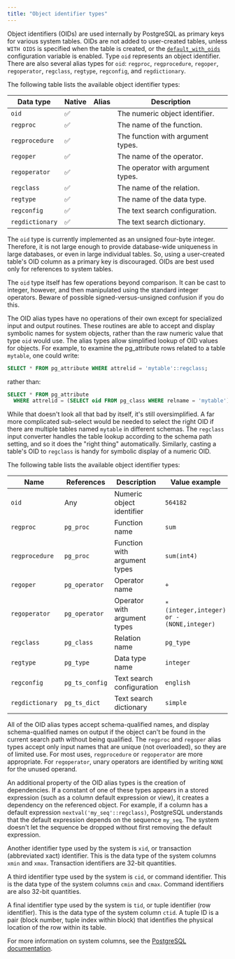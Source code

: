 ```yaml
---
title: "Object identifier types"
---
```


Object identifiers (OIDs) are used internally by PostgreSQL as primary keys for various system tables. OIDs are not added to user-created tables, unless `WITH OIDS` is specified when the table is created, or the [`default_with_oids`](https://www.postgresql.org/docs/9.3/runtime-config-compatible.html#GUC-DEFAULT-WITH-OIDS) configuration variable is enabled. Type `oid` represents an object identifier. There are also several alias types for `oid`: `regproc`, `regprocedure`, `regoper`, `regoperator`, `regclass`, `regtype`, `regconfig`, and `regdictionary`. 

The following table lists the available object identifier types:

|      Data type      | Native | Alias |                Description             |
| ------------------- | ------ | ----- | -------------------------------------- |
| `oid` | ✅ |     |  The numeric object identifier. | 
| `regproc` | ✅ |      | The name of the function. | 
| `regprocedure`| ✅ |      | The function with argument types. | 
| `regoper` | ✅ |      | The name of the operator. | 
| `regoperator` | ✅ |      | The operator with argument types. | 
| `regclass` | ✅ |      | The name of the relation. | 
| `regtype` | ✅ |      | The name of the data type. | 
| `regconfig` | ✅ |      | The text search configuration. | 
| `regdictionary` | ✅ |      | The text search dictionary. |

The `oid` type is currently implemented as an unsigned four-byte integer. Therefore, it is not large enough to provide database-wide uniqueness in large databases, or even in large individual tables. So, using a user-created table's OID column as a primary key is discouraged. OIDs are best used only for references to system tables.

The `oid` type itself has few operations beyond comparison. It can be cast to integer, however, and then manipulated using the standard integer operators. Beware of possible signed-versus-unsigned confusion if you do this.

The OID alias types have no operations of their own except for specialized input and output routines. These routines are able to accept and display symbolic names for system objects, rather than the raw numeric value that type `oid` would use. The alias types allow simplified lookup of OID values for objects. For example, to examine the pg_attribute rows related to a table` mytable`, one could write:

```sql
SELECT * FROM pg_attribute WHERE attrelid = 'mytable'::regclass;
```
rather than:

```sql
SELECT * FROM pg_attribute
  WHERE attrelid = (SELECT oid FROM pg_class WHERE relname = 'mytable');
```

While that doesn't look all that bad by itself, it's still oversimplified. A far more complicated sub-select would be needed to select the right OID if there are multiple tables named `mytable` in different schemas. The `regclass` input converter handles the table lookup according to the schema path setting, and so it does the "right thing" automatically. Similarly, casting a table's OID to `regclass` is handy for symbolic display of a numeric OID.

The following table lists the available object identifier types:

| Name | References | Description | Value example |
| ---- | ---------- | ----------- | ------------- |
| `oid` | Any | Numeric object identifier | `564182` |
| `regproc` | `pg_proc` | Function name | `sum` |
| `regprocedure` | `pg_proc	` | Function with argument types | `sum(int4)` |
| `regoper` | `pg_operator` | Operator name	| `+` |
| `regoperator` | `pg_operator` | Operator with argument types | `*(integer,integer) or -(NONE,integer)` |
| `regclass` | `pg_class` | Relation name | `pg_type` |
| `regtype` | `pg_type` | Data type name | `integer` |
| `regconfig` | `pg_ts_config` | Text search configuration | `english` |
| `regdictionary` | `pg_ts_dict` | Text search dictionary | `simple` |	

All of the OID alias types accept schema-qualified names, and display schema-qualified names on output if the object can't be found in the current search path without being qualified. The `regproc` and `regoper` alias types accept only input names that are unique (not overloaded), so they are of limited use. For most uses, `regprocedure` or `regoperator` are more appropriate. For `regoperator`, unary operators are identified by writing `NONE` for the unused operand.

An additional property of the OID alias types is the creation of dependencies. If a constant of one of these types appears in a stored expression (such as a column default expression or view), it creates a dependency on the referenced object. For example, if a column has a default expression `nextval('my_seq'::regclass)`, PostgreSQL understands that the default expression depends on the sequence `my_seq`. The system doesn't let the sequence be dropped without first removing the default expression.

Another identifier type used by the system is `xid`, or transaction (abbreviated xact) identifier. This is the data type of the system columns `xmin` and `xmax`. Transaction identifiers are 32-bit quantities.

A third identifier type used by the system is `cid`, or command identifier. This is the data type of the system columns `cmin` and `cmax`. Command identifiers are also 32-bit quantities.

A final identifier type used by the system is `tid`, or tuple identifier (row identifier). This is the data type of the system column `ctid`. A tuple ID is a pair (block number, tuple index within block) that identifies the physical location of the row within its table.

For more information on system columns, see the [PostgreSQL documentation](https://www.postgresql.org/docs/9.3/ddl-system-columns.html).
